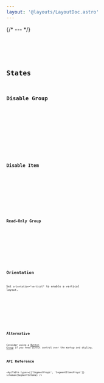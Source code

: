 ```yaml
---
layout: '@layouts/LayoutDoc.astro'
---
```





{/* --- */}

<Preview client:load>
	<Fragment slot="preview">
		<Example client:load />
	</Fragment>
	<Fragment slot="code">
		<Code code={ExampleRaw} lang="tsx" />
	</Fragment>
</Preview>

## States

### Disable Group

<Preview client:load>
	<Fragment slot="preview">
		<ExampleDisabled client:load />
	</Fragment>
	<Fragment slot="code">
		<Code code={ExampleDisabledRaw} lang="tsx" />
	</Fragment>
</Preview>

### Disable Item

<Preview client:load>
	<Fragment slot="preview">
		<ExampleDisableItem client:load />
	</Fragment>
	<Fragment slot="code">
		<Code code={ExampleDisableItemRaw} lang="tsx" />
	</Fragment>
</Preview>

### Read-Only Group

<Preview client:load>
	<Fragment slot="preview">
		<ExampleReadOnly client:load />
	</Fragment>
	<Fragment slot="code">
		<Code code={ExampleReadOnlyRaw} lang="tsx" />
	</Fragment>
</Preview>

## Orientation

Set `orientation="vertical"` to enable a vertical layout.

<Preview client:load>
	<Fragment slot="preview">
		<ExampleVertical client:load />
	</Fragment>
	<Fragment slot="code">
		<Code code={ExampleVerticalRaw} lang="tsx" />
	</Fragment>
</Preview>

## Alternative

Consider using a [Button Group](/docs/tailwind/buttons#group) if you need direct control over the markup and styling.

## API Reference

<ApiTable types={['SegmentProps', 'SegmentItemsProps']} schema={SegmentSchema} />
